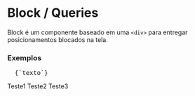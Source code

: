 

<Meta title="Block/Queries" />

# Block / Queries

<Space size={3} />

Block é um componente baseado em uma `<div>` para entregar posicionamentos blocados na tela. 

<Space size={6} />

### Exemplos

<Space size={3} />

<pre>
  <CodeBlock>{`<Block
    {...{
      alignx: 'center', 
      aligny: 'middle', 
      bgColor: 'primary3', 
      fontColor: 'black'
    }}
    lg={{
      align: 'col',
      alignx: 'right', 
      aligny: 'bottom', 
      bgColor: 'primary1', 
      custom: \`
        span {
          color: rgb(255,255,255);
        }
      \`,
      fontColor: 'white'
    }}>texto</Block>`}</CodeBlock>
</pre>

<Space size={3} />

<ThemeProvider theme={theme}>
  <Block 
    {...{
      alignx: 'center', 
      aligny: 'middle', 
      bgColor: 'primary3', 
      fontColor: 'black'
    }}
    customDef='demo' 
    lg={{
      align: 'col',
      alignx: 'right', 
      aligny: 'bottom', 
      bgColor: 'primary1', 
      custom: `
        span {
          color: rgb(255,255,255);
        }
      `,
      fontColor: 'white'
    }}>
    <span>Teste1</span>
    <span>Teste2</span>
    <span>Teste3</span>
  </Block>
</ThemeProvider>

<Space size={6} />

